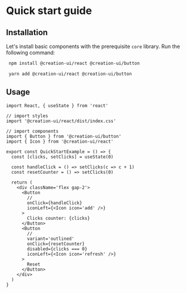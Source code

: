# Quick start guide

## Installation

Let's install basic components with the prerequisite `core` library. Run the following command:

```bash copy
 npm install @creation-ui/react @creation-ui/button
```

```bash copy
 yarn add @creation-ui/react @creation-ui/button
```

## Usage

```tsx copy
import React, { useState } from 'react'

// import styles
import '@creation-ui/react/dist/index.css'

// import components
import { Button } from '@creation-ui/button'
import { Icon } from '@creation-ui/react'

export const QuickStartExample = () => {
  const [clicks, setClicks] = useState(0)

  const handleClick = () => setClicks(c => c + 1)
  const resetCounter = () => setClicks(0)

  return (
    <div className='flex gap-2'>
      <Button
        //
        onClick={handleClick}
        iconLeft={<Icon icon='add' />}
      >
        Clicks counter: {clicks}
      </Button>
      <Button
        //
        variant='outlined'
        onClick={resetCounter}
        disabled={clicks === 0}
        iconLeft={<Icon icon='refresh' />}
      >
        Reset
      </Button>
    </div>
  )
}

```


<QuickStartExample />
